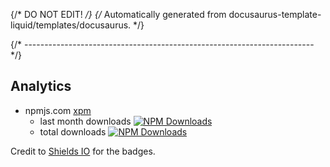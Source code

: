 {/* DO NOT EDIT! */}
{/* Automatically generated from docusaurus-template-liquid/templates/docusaurus. */}


{/* ------------------------------------------------------------------------ */}

## Analytics

- npmjs.com [xpm](https://www.npmjs.com/package/xpm)
  - last month downloads [![NPM Downloads](https://img.shields.io/npm/dw/xpm)](https://www.npmjs.com/package/xpm/)
  - total downloads [![NPM Downloads](https://img.shields.io/npm/d18m/xpm)](https://www.npmjs.com/package/xpm/)

Credit to [Shields IO](https://shields.io) for the badges.
